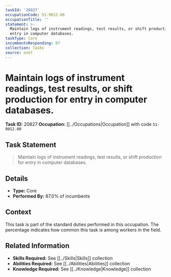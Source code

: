 ```yaml
---
taskId: '20827'
occupationCode: 51-9012.00
occupationTitle: ''
statement: >-
  Maintain logs of instrument readings, test results, or shift production for
  entry in computer databases.
taskType: Core
incumbentsResponding: 87
collection: Tasks
source: onet
---
```

# Maintain logs of instrument readings, test results, or shift production for entry in computer databases.

**Task ID:** 20827
**Occupation:** [[../Occupations|Occupation]] with code `51-9012.00`

## Task Statement

> Maintain logs of instrument readings, test results, or shift production for entry in computer databases.

## Details

- **Type:** Core
- **Performed By:** 87.0% of incumbents

## Context

This task is part of the standard duties performed in this occupation. The percentage indicates how common this task is among workers in the field.

## Related Information

- **Skills Required:** See [[../Skills|Skills]] collection
- **Abilities Required:** See [[../Abilities|Abilities]] collection
- **Knowledge Required:** See [[../Knowledge|Knowledge]] collection
